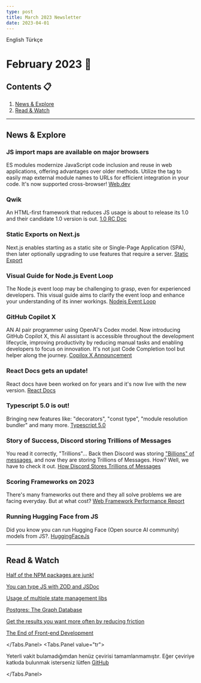 ```yaml
---
type: post
title: March 2023 Newsletter
date: 2023-04-01
---
```



<Tabs defaultValue="en">
<Tabs.List>
  <Tabs.Tab value="en">English</Tabs.Tab>
  <Tabs.Tab value="tr">Türkçe</Tabs.Tab>
</Tabs.List>
<Tabs.Panel value="en">

# February 2023 📅

## Contents 📋

1. [News & Explore](#news-explore)
2. [Read & Watch](#read-watch)

---

## <a id="news-explore">News & Explore</a>

### JS import maps are available on major browsers

ES modules modernize JavaScript code inclusion and reuse in web applications, offering advantages over older methods. Utilize the tag to easily map external module names to URLs for efficient integration in your code. It's now supported cross-browser!
[Web.dev](https://web.dev/import-maps-in-all-modern-browsers/)

### Qwik

An HTML-first framework that reduces JS usage is about to release its 1.0 and their candidate 1.0 version is out.
[1.0 RC Doc](https://www.builder.io/blog/qwik-rc-milestone)

### Static Exports on Next.js

Next.js enables starting as a static site or Single-Page Application (SPA), then later optionally upgrading to use features that require a server.
[Static Export](https://beta.nextjs.org/docs/configuring/static-export)

### Visual Guide for Node.js Event Loop

The Node.js event loop may be challenging to grasp, even for experienced developers. This visual guide aims to clarify the event loop and enhance your understanding of its inner workings.
[Nodejs Event Loop](https://www.builder.io/blog/visual-guide-to-nodejs-event-loop)

### GitHub Copilot X

AN AI pair programmer using OpenAI's Codex model. Now introducing GitHub Copilot X, this AI assistant is accessible throughout the development lifecycle, improving productivity by reducing manual tasks and enabling developers to focus on innovation. It's not just Code Completion tool but helper along the journey.
[Copilox X Announcement](https://github.blog/2023-03-22-github-copilot-x-the-ai-powered-developer-experience)

### React Docs gets an update!

React docs have been worked on for years and it's now live with the new version.
[React Docs](https://react.dev)

### Typescript 5.0 is out!

Bringing new features like: "decorators", "const type", "module resolution bundler" and many more.
[Typescript 5.0](https://devblogs.microsoft.com/typescript/announcing-typescript-5-0/)

### Story of Success, Discord storing Trillions of Messages

You read it correctly, "Trillions"... Back then Discord was storing ["Billions" of messages](https://discord.com/blog/how-discord-stores-billions-of-messages), and now they are storing Trillions of Messages. How? Well, we have to check it out.
[How Discord Stores Trillions of Messages](https://discord.com/blog/how-discord-stores-trillions-of-messages)

### Scoring Frameworks on 2023

There's many frameworks out there and they all solve problems we are facing everyday. But at what cost?
[Web Framework Performance Report](https://astro.build/blog/2023-web-framework-performance-report/)

### Running Hugging Face from JS

Did you know you can run Hugging Face (Open source AI community) models from JS?.
[HuggingFaceJs](https://github.com/huggingface/huggingface.js)

---

## <a id="read-watch">Read & Watch</a>

[Half of the NPM packages are junk!](https://blog.sandworm.dev/one-in-two-new-npm-packages-is-seo-spam-right-now)

[You can type JS with ZOD and JSDoc](https://blog.jim-nielsen.com/2023/types-in-jsdoc-with-zod)

[Usage of multiple state management libs](https://www.youtube.com/watch?v=Cp64YbYBNDA)

[Postgres: The Graph Database](https://www.dylanpaulus.com/posts/postgres-is-a-graph-database)

[Get the results you want more often by reducing friction](https://www.jason.af/reduce-friction)

[The End of Front-end Development](https://www.joshwcomeau.com/blog/the-end-of-frontend-development/)

</Tabs.Panel>
<Tabs.Panel value="tr">

Yeterli vakit bulamadığımdan henüz çevirisi tamamlanmamıştır. Eğer çeviriye katkıda bulunmak isterseniz lütfen [GitHub](https://github.com/Ketcap/Ketcap-Dev/issues/1)

</Tabs.Panel>
</Tabs>
